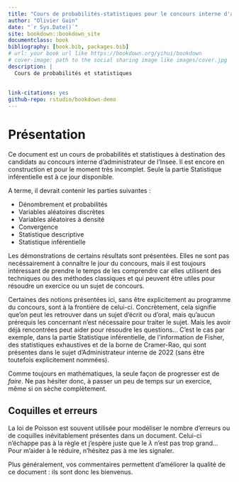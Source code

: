 ```yaml
--- 
title: "Cours de probabilités-statistiques pour le concours interne d'administrateur Insee"
author: "Olivier Guin"
date: "`r Sys.Date()`"
site: bookdown::bookdown_site
documentclass: book
bibliography: [book.bib, packages.bib]
# url: your book url like https://bookdown.org/yihui/bookdown
# cover-image: path to the social sharing image like images/cover.jpg
description: |
  Cours de probabilités et statistiques 
  
  
link-citations: yes
github-repo: rstudio/bookdown-demo
---
```


# Présentation

  Ce document est un cours de probabilités et statistiques à destination des candidats au concours interne d'administrateur de l'Insee. Il est encore en construction et pour le moment très incomplet. Seule la partie Statistique inférentielle est à ce jour disponible.
  
  A terme, il devrait contenir les parties suivantes :
  
  - Dénombrement et probabilités
  - Variables aléatoires discrètes
  - Variables aléatoires à densité
  - Convergence
  - Statistique descriptive
  - Statistique inférentielle
  
  Les démonstrations de certains résultats sont présentées. Elles ne sont pas necéssairement à connaître le jour du concours, mais il est toujours intéressant de prendre le temps de les comprendre car elles utilisent des techniques ou des méthodes classiques et qui peuvent être utiles pour résoudre un exercice ou un sujet de concours.
  
  Certaines des notions présentées ici, sans être explicitement au programme du concours, sont à la frontière de celui-ci. Concrètement, cela signifie que'on peut les retrouver dans un sujet d'écrit ou d'oral, mais qu'aucun prérequis les concernant n'est nécessaire pour traiter le sujet. Mais les avoir déjà rencontrées peut aider pour résoudre les questions... C'est le cas par exemple, dans la partie Statistique inférentielle, de l'information de Fisher, des statistiques exhaustives et de la borne de Cramer-Rao, qui sont présentes dans le sujet d'Administrateur interne de 2022 (sans être toutefois explicitement nommées).
  
  Comme toujours en mathématiques, la seule façon de progresser est de *faire*. Ne pas hésiter donc, à passer un peu de temps sur un exercice, même si on sèche complètement. 
  

## Coquilles et erreurs

La loi de Poisson est souvent utilisée pour modéliser le nombre d'erreurs ou de coquilles inévitablement présentes dans un document. Celui-ci n'échappe pas à la règle et j'espère juste que le $\lambda$ n'est pas trop grand... Pour m'aider à le réduire, n'hésitez pas à me les signaler. 

Plus généralement, vos commentaires permettent d'améliorer la qualité de ce document : ils sont donc les bienvenus.



